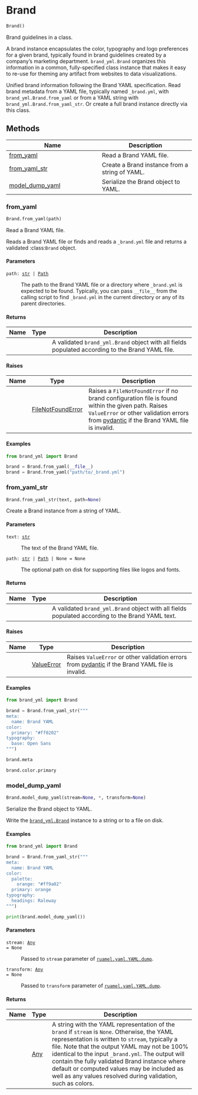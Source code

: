 # Brand { #brand_yml.Brand }

```python
Brand()
```

Brand guidelines in a class.

A brand instance encapsulates the color, typography and logo preferences for
a given brand, typically found in brand guidelines created by a company's
marketing department. `brand_yml.Brand` organizes this information in a
common, fully-specified class instance that makes it easy to re-use for
theming any artifact from websites to data visualizations.

Unified brand information following the Brand YAML specification. Read brand
metadata from a YAML file, typically named `_brand.yml`, with
`brand_yml.Brand.from_yaml` or from a YAML string with
`brand_yml.Brand.from_yaml_str`. Or create a full brand instance directly
via this class.


## Methods

| Name | Description |
| --- | --- |
| [from_yaml](#brand_yml.Brand.from_yaml) | Read a Brand YAML file. |
| [from_yaml_str](#brand_yml.Brand.from_yaml_str) | Create a Brand instance from a string of YAML. |
| [model_dump_yaml](#brand_yml.Brand.model_dump_yaml) | Serialize the Brand object to YAML. |

### from_yaml { #brand_yml.Brand.from_yaml }

```python
Brand.from_yaml(path)
```

Read a Brand YAML file.

Reads a Brand YAML file or finds and reads a `_brand.yml` file and returns
a validated :class:`Brand` object.

#### Parameters {.doc-section .doc-section-parameters}

<code><span class="parameter-name">path</span><span class="parameter-annotation-sep">:</span> <span class="parameter-annotation">[str](`str`) \| [Path](`pathlib.Path`)</span></code>

:   The path to the Brand YAML file or a directory where `_brand.yml` is
    expected to be found. Typically, you can pass `__file__` from the
    calling script to find `_brand.yml` in the current directory or any of
    its parent directories.

#### Returns {.doc-section .doc-section-returns}

| Name   | Type   | Description                                                                                      |
|--------|--------|--------------------------------------------------------------------------------------------------|
|        |        | A validated `brand_yml.Brand` object with all fields populated according to the Brand YAML file. |

#### Raises {.doc-section .doc-section-raises}

| Name   | Type                                     | Description                                                                                                                                                                                                                      |
|--------|------------------------------------------|----------------------------------------------------------------------------------------------------------------------------------------------------------------------------------------------------------------------------------|
|        | [FileNotFoundError](`FileNotFoundError`) | Raises a `FileNotFoundError` if no brand configuration file is found within the given path. Raises `ValueError` or other validation errors from [pydantic](https://docs.pydantic.dev/latest/) if the Brand YAML file is invalid. |

#### Examples {.doc-section .doc-section-examples}

```python
from brand_yml import Brand

brand = Brand.from_yaml(__file__)
brand = Brand.from_yaml("path/to/_brand.yml")
```

### from_yaml_str { #brand_yml.Brand.from_yaml_str }

```python
Brand.from_yaml_str(text, path=None)
```

Create a Brand instance from a string of YAML.

#### Parameters {.doc-section .doc-section-parameters}

<code><span class="parameter-name">text</span><span class="parameter-annotation-sep">:</span> <span class="parameter-annotation">[str](`str`)</span></code>

:   The text of the Brand YAML file.

<code><span class="parameter-name">path</span><span class="parameter-annotation-sep">:</span> <span class="parameter-annotation">[str](`str`) \| [Path](`pathlib.Path`) \| None</span> <span class="parameter-default-sep">=</span> <span class="parameter-default">None</span></code>

:   The optional path on disk for supporting files like logos and fonts.

#### Returns {.doc-section .doc-section-returns}

| Name   | Type   | Description                                                                                      |
|--------|--------|--------------------------------------------------------------------------------------------------|
|        |        | A validated `brand_yml.Brand` object with all fields populated according to the Brand YAML text. |

#### Raises {.doc-section .doc-section-raises}

| Name   | Type                       | Description                                                                                                                          |
|--------|----------------------------|--------------------------------------------------------------------------------------------------------------------------------------|
|        | [ValueError](`ValueError`) | Raises `ValueError` or other validation errors from [pydantic](https://docs.pydantic.dev/latest/) if the Brand YAML file is invalid. |

#### Examples {.doc-section .doc-section-examples}

```python
from brand_yml import Brand

brand = Brand.from_yaml_str("""
meta:
  name: Brand YAML
color:
  primary: "#ff0202"
typography:
  base: Open Sans
""")
```

```python
brand.meta
```

```python
brand.color.primary
```

### model_dump_yaml { #brand_yml.Brand.model_dump_yaml }

```python
Brand.model_dump_yaml(stream=None, *, transform=None)
```

Serialize the Brand object to YAML.

Write the [`brand_yml.Brand`](`brand_yml.Brand`) instance to a string
or to a file on disk.

#### Examples {.doc-section .doc-section-examples}

```python
from brand_yml import Brand

brand = Brand.from_yaml_str("""
meta:
  name: Brand YAML
color:
  palette:
    orange: "#ff9a02"
  primary: orange
typography:
  headings: Raleway
""")
```

::: python-code-preview
```python
print(brand.model_dump_yaml())
```
:::

#### Parameters {.doc-section .doc-section-parameters}

<code><span class="parameter-name">stream</span><span class="parameter-annotation-sep">:</span> <span class="parameter-annotation">[Any](`typing.Any`)</span> <span class="parameter-default-sep">=</span> <span class="parameter-default">None</span></code>

:   Passed to `stream` parameter of
    [`ruamel.yaml.YAML.dump`](`ruamel.yaml.YAML.dump`).

<code><span class="parameter-name">transform</span><span class="parameter-annotation-sep">:</span> <span class="parameter-annotation">[Any](`typing.Any`)</span> <span class="parameter-default-sep">=</span> <span class="parameter-default">None</span></code>

:   Passed to `transform` parameter of
    [`ruamel.yaml.YAML.dump`](`ruamel.yaml.YAML.dump`).

#### Returns {.doc-section .doc-section-returns}

| Name   | Type                | Description                                                                                                                                                                                                                                                                                                                                                                                                            |
|--------|---------------------|------------------------------------------------------------------------------------------------------------------------------------------------------------------------------------------------------------------------------------------------------------------------------------------------------------------------------------------------------------------------------------------------------------------------|
|        | [Any](`typing.Any`) | A string with the YAML representation of the `brand` if `stream` is `None`. Otherwise, the YAML representation is written to `stream`, typically a file.  Note that the output YAML may not be 100% identical to the input `_brand.yml`. The output will contain the fully validated Brand instance where default or computed values may be included as well as any values resolved during validation, such as colors. |